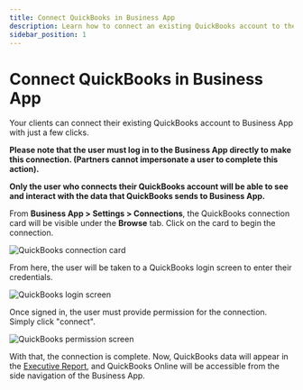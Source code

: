 ```yaml
---
title: Connect QuickBooks in Business App
description: Learn how to connect an existing QuickBooks account to the Business App with just a few clicks.
sidebar_position: 1
---
```


# Connect QuickBooks in Business App

Your clients can connect their existing QuickBooks account to Business App with just a few clicks.

**Please note that the user must log in to the Business App directly to make this connection. (Partners cannot impersonate a user to complete this action).**

**Only the user who connects their QuickBooks account will be able to see and interact with the data that QuickBooks sends to Business App.**

From **Business App > Settings > Connections**, the QuickBooks connection card will be visible under the **Browse** tab. Click on the card to begin the connection.

![QuickBooks connection card](./img/business-app/quickbooks/quickbooks-connection-card.jpg)

From here, the user will be taken to a QuickBooks login screen to enter their credentials.

![QuickBooks login screen](./img/business-app/quickbooks/quickbooks-login.jpg)

Once signed in, the user must provide permission for the connection. Simply click "connect".

![QuickBooks permission screen](./img/business-app/quickbooks/quickbooks-connect-permission.jpg)

With that, the connection is complete. Now, QuickBooks data will appear in the [Executive Report](/business-app/executive-report/), and QuickBooks Online will be accessible from the side navigation of the Business App.